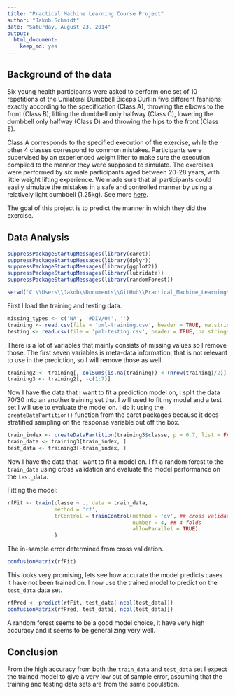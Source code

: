 ```yaml
---
title: "Practical Machine Learning Course Project"
author: "Jakob Schmidt"
date: "Saturday, August 23, 2014"
output:
  html_document:
    keep_md: yes
---
```


Background of the data
---

Six young health participants were asked to perform one set of 10 repetitions of the Unilateral Dumbbell Biceps Curl in five different fashions: exactly according to the specification (Class A), throwing the elbows to the front (Class B), lifting the dumbbell only halfway (Class C), lowering the dumbbell only halfway (Class D) and throwing the hips to the front (Class E).

Class A corresponds to the specified execution of the exercise, while the other 4 classes correspond to common mistakes. Participants were supervised by an experienced weight lifter to make sure the execution complied to the manner they were supposed to simulate. The exercises were performed by six male participants aged between 20-28 years, with little weight lifting experience. We made sure that all participants could easily simulate the mistakes in a safe and controlled manner by using a relatively light dumbbell (1.25kg). See more [here](http://groupware.les.inf.puc-rio.br/har#weight_lifting_exercises).

The goal of this project is to predict the manner in which they did the exercise.

Data Analysis
---

```r
suppressPackageStartupMessages(library(caret))
suppressPackageStartupMessages(library(dplyr))
suppressPackageStartupMessages(library(ggplot2))
suppressPackageStartupMessages(library(lubridate))
suppressPackageStartupMessages(library(randomForest))

setwd('C:\\Users\\Jakob\\Documents\\GitHub\\Practical_Machine_Learning\\Course Project')
```

First I load the training and testing data.

```r
missing_types <- c('NA', '#DIV/0!', '')
training <- read.csv(file = 'pml-training.csv', header = TRUE, na.strings = missing_types)
testing <- read.csv(file = 'pml-testing.csv', header = TRUE, na.strings = missing_types)
```

There is a lot of variables that mainly consists of missing values so I remove those. The first 
seven variables is meta-data information, that is not relevant to use in the prediction, so I will 
remove those as well.


```r
training2 <- training[, colSums(is.na(training)) < (nrow(training)/2)]
training3 <- training2[, -c(1:7)]
```


Now I have the data that I want to fit a prediction model on, I split the data 70/30 into an another training set that I will used to fit my model and a test set I will use to evaluate the model on. I do it using the `createDataPartition()` function from the caret packages because it does stratified sampling on the response variable out off the box.

```r
train_index <- createDataPartition(training3$classe, p = 0.7, list = FALSE)
train_data <- training3[train_index, ]
test_data <- training3[-train_index, ]
```

Now I have the data that I want to fit a model on. I fit a random forest to the `train_data` using cross validation and evaluate the model performance on the `test_data`.

Fitting the model:
```r
rfFit <- train(classe ~ ., data = train_data,
               method = 'rf',
               trControl = trainControl(method = 'cv', ## cross validation
                                        number = 4, ## 4 folds
                                        allowParallel = TRUE)
               )
```

The in-sample error determined from cross validation.
```r
confusionMatrix(rfFit)
```

This looks very promising, lets see how accurate the model predicts cases it have not been trained on. I now use the trained model to predict on the `test_data` data set.

```r
rfPred <- predict(rfFit, test_data[-ncol(test_data)])
confusionMatrix(rfPred, test_data[, ncol(test_data)])
```

A random forest seems to be a good model choice, it have very high accuracy and it seems to be generalizing very well. 

Conclusion
---

From the high accuracy from both the `train_data` and `test_data` set I expect the trained model to give a very low out of sample error, assuming that the training and testing data sets are from the same population. 

